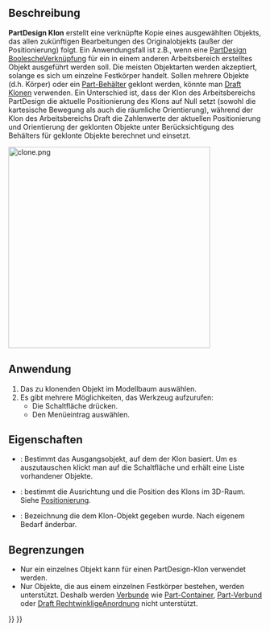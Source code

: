 <languages/>

{{Docnav/de
|[[PartDesign_SubShapeBinder/de| Teilformbinder erstellen]]
|[[PartDesign_Plane/de|Bezugsebene erstellen]]
|[[PartDesign_Workbench/de|PartDesign]]
|IconL=PartDesign_SubShapeBinder.svg
|IconR=PartDesign_Plane.svg
|IconC=Workbench_PartDesign.svg
}}

{{GuiCommand/de
|Name=PartDesign Clone
|Name/de=PartDesign Klon
|MenuLocation=Part Design → Klon erzeugen
|Workbenches=[[PartDesign_Workbench/de|PartDesign]]
|Version=0.17
|SeeAlso=[[Draft_Clone/de|Draft Klon]]
}}

<span id="Description"></span>
==Beschreibung==

'''PartDesign Klon''' erstellt eine verknüpfte Kopie eines ausgewählten Objekts, das allen zukünftigen Bearbeitungen des Originalobjekts (außer der Positionierung) folgt. Ein Anwendungsfall ist z.B., wenn eine [[PartDesign_Boolean/de|PartDesign BoolescheVerknüpfung]] für ein in einem anderen Arbeitsbereich erstelltes Objekt ausgeführt werden soll. Die meisten Objektarten werden akzeptiert, solange es sich um einzelne Festkörper handelt. Sollen mehrere Objekte (d.h. Körper) oder ein [[Std_Part/de|Part-Behälter]] geklont werden, könnte man [[Draft_Clone/de|Draft Klonen]] verwenden. Ein Unterschied ist, dass der Klon des Arbeitsbereichs PartDesign die aktuelle Positionierung des Klons auf Null setzt (sowohl die kartesische Bewegung als auch die räumliche Orientierung), während der Klon des Arbeitsbereichs Draft die Zahlenwerte der aktuellen Positionierung und Orientierung der geklonten Objekte unter Berücksichtigung des Behälters für geklonte Objekte berechnet und einsetzt.

[[File:clone.png|400px]]
{{Caption|Klon des Stiftes, der als eigenständiges Objekt im 3D-Raum bewegt wird}}

<span id="Usage"></span>
==Anwendung==

# Das zu klonenden Objekt im Modellbaum auswählen.
# Es gibt mehrere Möglichkeiten, das Werkzeug aufzurufen:
#* Die Schaltfläche {{Button|[[Image:PartDesign_Clone.svg|24px]] [[PartDesign_Clone/de|Klon erzeugen]]}} drücken.
#* Den Menüeintrag {{MenuCommand|Part Design → [[Image:PartDesign_Clone.svg|16px]] Klon erzeugen}} auswählen.

<span id="Properties"></span>
==Eigenschaften==

* {{PropertyData/de|Base Feature}}: Bestimmt das Ausgangsobjekt, auf dem der Klon basiert. Um es auszutauschen klickt man auf die Schaltfläche {{Button|...}} und erhält eine Liste vorhandener Objekte.
* {{PropertyData/de|Placement}}: bestimmt die Ausrichtung und die Position des Klons im 3D-Raum. Siehe [[Placement/de|Positionierung]].
* {{PropertyData/de|Label}}: Bezeichnung die dem Klon-Objekt gegeben wurde. Nach eigenem Bedarf änderbar.

<span id="Limitations"></span>
==Begrenzungen==

* Nur ein einzelnes Objekt kann für einen PartDesign-Klon verwendet werden.
* Nur Objekte, die aus einem einzelnen Festkörper bestehen, werden unterstützt. Deshalb werden [[Glossary/de#Compound|Verbunde]] wie [[Std_Part/de|Part-Container]], [[Part_MakeCompound/de|Part-Verbund]] oder [[Draft_OrthoArray/de|Draft RechtwinkligeAnordnung]] nicht unterstützt.


{{Docnav/de
|[[PartDesign_SubShapeBinder/de| Teilformbinder erstellen]]
|[[PartDesign_Plane/de|Bezugsebene erstellen]]
|[[PartDesign_Workbench/de|PartDesign]]
|IconL=PartDesign_SubShapeBinder.svg
|IconR=PartDesign_Plane.svg
|IconC=Workbench_PartDesign.svg
}}

{{PartDesign_Tools_navi{{#translation:}}}}
{{Userdocnavi{{#translation:}}}}